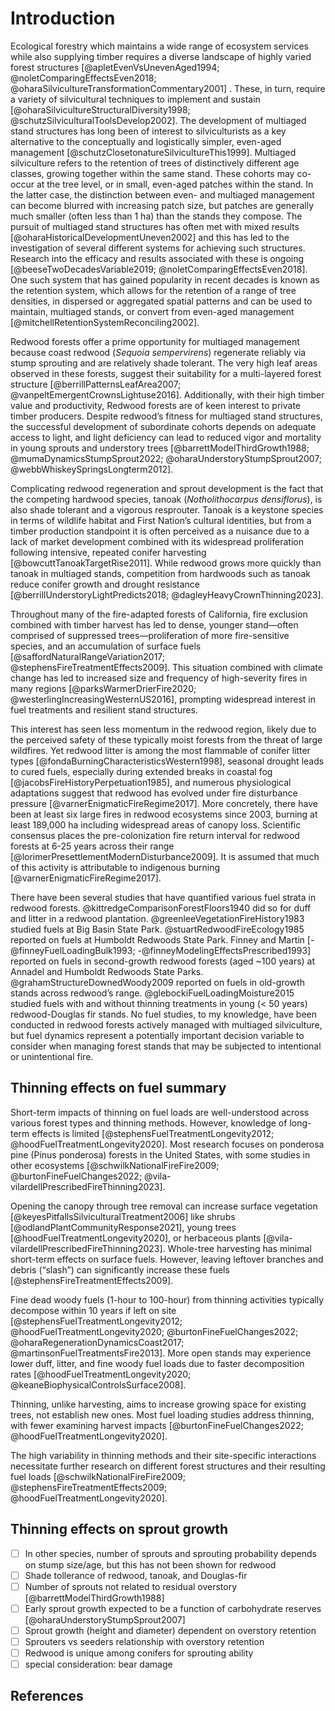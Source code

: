 # Introduction

Ecological forestry which maintains a wide range of ecosystem services while
also supplying timber requires a diverse landscape of highly varied forest
structures [@apletEvenVsUnevenAged1994; @noletComparingEffectsEven2018;
@oharaSilvicultureTransformationCommentary2001] . These, in turn, require a
variety of silvicultural techniques to implement and sustain
[@oharaSilvicultureStructuralDiversity1998;
@schutzSilviculturalToolsDevelop2002]. The development of multiaged stand
structures has long been of interest to silviculturists as a key
alternative to the conceptually and logistically simpler, even-aged management
[@schutzClosetonatureSilvicultureThis1999]. Multiaged silviculture refers to the
retention of trees of distinctively different age classes, growing together
within the same stand. These cohorts may co-occur at the tree level, or
in small, even-aged patches within the stand. In the latter case, the
distinction between even- and multiaged management can become blurred with
increasing patch size, but patches are generally much smaller (often less than 1
ha) than the stands they compose. The pursuit of multiaged stand structures has
often met with mixed results [@oharaHistoricalDevelopmentUneven2002] and this
has led to the investigation of several different systems for achieving such
structures. Research into the efficacy and results associated with these is
ongoing [@beeseTwoDecadesVariable2019; @noletComparingEffectsEven2018]. One such
system that has gained popularity in recent decades is known as the retention
system, which allows for the retention of a range of tree densities, in
dispersed or aggregated spatial patterns and can be used to maintain, multiaged
stands, or convert from even-aged management
[@mitchellRetentionSystemReconciling2002].

Redwood forests offer a prime opportunity for multiaged management because coast
redwood (*Sequoia sempervirens*) regenerate reliably via stump sprouting and are
relatively shade tolerant. The very high leaf areas observed in these forests,
suggest their suitability for a multi-layered forest structure
[@berrillPatternsLeafArea2007; @vanpeltEmergentCrownsLightuse2016].
Additionally, with their high timber value and productivity, Redwood forests are
of keen interest to private timber producers. Despite redwood's fitness for
multiaged stand structures, the successful development of subordinate cohorts
depends on adequate access to light, and light deficiency can lead to reduced
vigor and mortality in young sprouts and understory trees
[@barrettModelThirdGrowth1988; @mumaDynamicsStumpSprout2022;
@oharaUnderstoryStumpSprout2007; @webbWhiskeySpringsLongterm2012].

Complicating redwood regeneration and sprout development is the fact that the
competing hardwood species, tanoak (*Notholithocarpus densiflorus*), is also
shade tolerant and a vigorous resprouter. Tanoak is a keystone species in terms
of wildlife habitat and First Nation's cultural identities, but from a timber
production standpoint it is often perceived as a nuisance due to a lack of
market development combined with its widespread proliferation following
intensive, repeated conifer harvesting [@bowcuttTanoakTargetRise2011]. While
redwood grows more quickly than tanoak in multiaged stands, competition from
hardwoods such as tanoak reduce conifer growth and drought resistance
[@berrillUnderstoryLightPredicts2018; @dagleyHeavyCrownThinning2023].

Throughout many of the fire-adapted forests of California, fire exclusion
combined with timber harvest has led to dense, younger stand---often comprised
of suppressed trees---proliferation of more fire-sensitive species, and an
accumulation of surface fuels [@saffordNaturalRangeVariation2017;
@stephensFireTreatmentEffects2009]. This situation combined with climate change
has led to increased size and frequency of high-severity fires in many regions
[@parksWarmerDrierFire2020; @westerlingIncreasingWesternUS2016], prompting
widespread interest in fuel treatments and resilient stand structures.

This interest has seen less momentum in the redwood region, likely due to the
perceived safety of these typically moist forests from the threat of large
wildfires. Yet redwood litter is among the most flammable of conifer litter
types [@fondaBurningCharacteristicsWestern1998], seasonal drought leads to cured
fuels, especially during extended breaks in coastal fog
[@jacobsFireHistoryPerpetuation1985], and numerous physiological adaptations
suggest that redwood has evolved under fire disturbance pressure
[@varnerEnigmaticFireRegime2017]. More concretely, there have been at least six
large fires in redwood ecosystems since 2003, burning at least 189,000 ha
including widespread areas of canopy loss. Scientific consensus places the
pre-colonization fire return interval for redwood forests at 6-25 years across
their range [@lorimerPresettlementModernDisturbance2009]. It is assumed that
much of this activity is attributable to indigenous burning
[@varnerEnigmaticFireRegime2017].

There have been several studies that have quantified various fuel strata in
redwood forests. @kittredgeComparisonForestFloors1940 did so for duff and litter
in a redwood plantation. @greenleeVegetationFireHistory1983 studied fuels at Big
Basin State Park. @stuartRedwoodFireEcology1985 reported on fuels at Humboldt
Redwoods State Park. Finney and Martin [-@finneyFuelLoadingBulk1993;
-@finneyModelingEffectsPrescribed1993] reported on fuels in second-growth
redwood forests (aged \~100 years) at Annadel and Humboldt Redwoods State Parks.
@grahamStructureDownedWoody2009 reported on fuels in old-growth stands across
redwood's range. @glebockiFuelLoadingMoisture2015 studied fuels with and without
thinning treatments in young (\< 50 years) redwood-Douglas fir stands. No fuel
studies, to my knowledge, have been conducted in redwood forests actively
managed with multiaged silviculture, but fuel dynamics represent a potentially
important decision variable to consider when managing forest stands that may be
subjected to intentional or unintentional fire.

## Thinning effects on fuel summary

Short-term impacts of thinning on fuel loads are well-understood across various
forest types and thinning methods. However, knowledge of long-term effects is
limited [@stephensFuelTreatmentLongevity2012; @hoodFuelTreatmentLongevity2020].
Most research focuses on ponderosa pine (Pinus ponderosa) forests in the United
States, with some studies in other ecosystems [@schwilkNationalFireFire2009;
@burtonFineFuelChanges2022; @vila-vilardellPrescribedFireThinning2023].

Opening the canopy through tree removal can increase surface vegetation
[@keyesPitfallsSilviculturalTreatment2006] like shrubs
[@odlandPlantCommunityResponse2021], young trees
[@hoodFuelTreatmentLongevity2020], or herbaceous plants
[@vila-vilardellPrescribedFireThinning2023]. Whole-tree harvesting has minimal
short-term effects on surface fuels. However, leaving leftover branches and
debris ("slash") can significantly increase these fuels
[@stephensFireTreatmentEffects2009].

Fine dead woody fuels (1-hour to 100-hour) from thinning activities typically
decompose within 10 years if left on site [@stephensFuelTreatmentLongevity2012;
@hoodFuelTreatmentLongevity2020; @burtonFineFuelChanges2022;
@oharaRegenerationDynamicsCoast2017; @martinsonFuelTreatmentsFire2013]. More
open stands may experience lower duff, litter, and fine woody fuel loads due to
faster decomposition rates [@hoodFuelTreatmentLongevity2020;
@keaneBiophysicalControlsSurface2008].

Thinning, unlike harvesting, aims to increase growing space for existing trees,
not establish new ones. Most fuel loading studies address thinning, with fewer
examining harvest impacts [@burtonFineFuelChanges2022;
@hoodFuelTreatmentLongevity2020].

The high variability in thinning methods and their site-specific interactions
necessitate further research on different forest structures and their resulting
fuel loads [@schwilkNationalFireFire2009; @stephensFireTreatmentEffects2009;
@hoodFuelTreatmentLongevity2020].

## Thinning effects on sprout growth

- [ ] In other species, number of sprouts and sprouting probability depends on
      stump size/age, but this has not been shown for redwood
- [ ] Shade tollerance of redwood, tanoak, and Douglas-fir
- [ ] Number of sprouts not related to residual overstory [@barrettModelThirdGrowth1988]
- [ ] Early sprout growth expected to be a function of carbohydrate reserves [@oharaUnderstoryStumpSprout2007]
- [ ] Sprout growth (height and diameter) dependent on overstory retention 
- [ ] Sprouters vs seeders relationship with overstory retention
- [ ] Redwood is unique among conifers for sprouting ability
- [ ] special consideration: bear damage


## References
